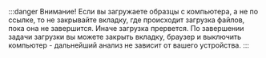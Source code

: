 :::danger Внимание!
Если вы загружаете образцы с компьютера, а не по ссылке, то не закрывайте вкладку, где происходит загрузка файлов,
пока она не завершится. Иначе загрузка прервется. По завершении задачи загрузки вы можете закрыть вкладку, браузер и
выключить компьютер - дальнейший анализ не зависит от вашего устройства.
:::